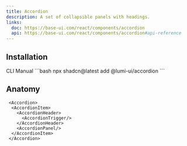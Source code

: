```yaml
---
title: Accordion
description: A set of collapsible panels with headings.
links:
  doc: https://base-ui.com/react/components/accordion
  api: https://base-ui.com/react/components/accordion#api-reference
---
```


<ComponentPreview name="accordion-demo" />

## Installation

<CodeTabs>
  <TabsList>
    <TabsTrigger value="cli">CLI</TabsTrigger>
    <TabsTrigger value="manual">Manual</TabsTrigger>
  </TabsList>

  <TabsContent value="cli">
    ```bash
    npx shadcn@latest add @lumi-ui/accordion
    ```
  </TabsContent>

  <TabsContent value="manual">
    <Steps>
      <Step title="Copy and paste the following code into your project.">
        <ComponentSourceCode name="accordion" title="accordion.tsx" collapsible/>
      </Step>
    </Steps>
  </TabsContent>
</CodeTabs>


## Anatomy

```tsx
 <Accordion>
  <AccordionItem>
    <AccordionHeader>
      <AccordionTrigger/>
    </AccordionHeader>
    <AccordionPanel/>
  </AccordionItem>
 </Accordion>
```
